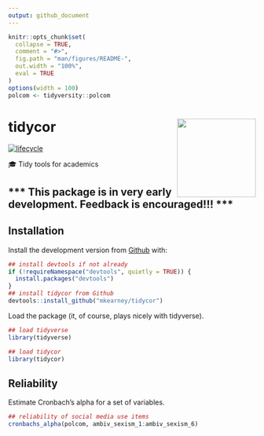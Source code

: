```yaml
---
output: github_document
---
```


<!-- README.md is generated from README.Rmd. Please edit that file -->

```r
knitr::opts_chunk$set(
  collapse = TRUE,
  comment = "#>",
  fig.path = "man/figures/README-",
  out.width = "100%",
  eval = TRUE
)
options(width = 100)
polcom <- tidyversity::polcom
```
# tidycor <img src="man/figures/logo.png" width="160px" align="right" /> 

[![lifecycle](https://img.shields.io/badge/lifecycle-experimental-orange.svg)](https://www.tidyverse.org/lifecycle/#experimental)

🎓 Tidy tools for academics


## \*\*\* This package is in very early development. Feedback is encouraged!!! \*\*\*

## Installation

<!-- You can install the released version of tidycor from [CRAN](https://CRAN.R-project.org) with:

``` r
install.packages("tidycor")
```
-->

Install the development version from [Github](https://github.com/mkearney/tidycor) with:

```r
## install devtools if not already
if (!requireNamespace("devtools", quietly = TRUE)) {
  install.packages("devtools")
}
## install tidycor from Github
devtools::install_github("mkearney/tidycor")
```

Load the package (it, of course, plays nicely with tidyverse).

```r
## load tidyverse
library(tidyverse)

## load tidycor
library(tidycor)
```

## Reliability

Estimate Cronbach's alpha for a set of variables.

```r
## reliability of social media use items
cronbachs_alpha(polcom, ambiv_sexism_1:ambiv_sexism_6)
```

